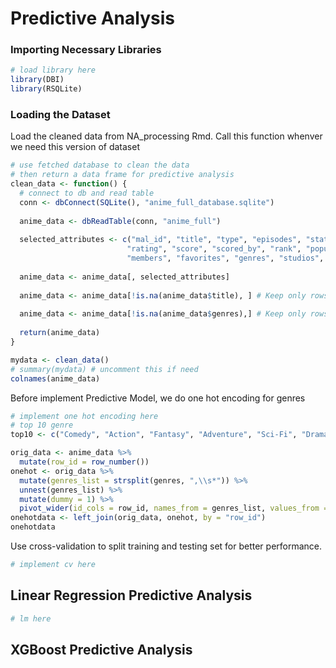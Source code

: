 # Predictive Analysis

### Importing Necessary Libraries

```r
# load library here
library(DBI)
library(RSQLite)
```

### **Loading the Dataset**

Load the cleaned data from NA_processing Rmd. Call this function whenver we need this version of dataset

```r
# use fetched database to clean the data
# then return a data frame for predictive analysis
clean_data <- function() {
  # connect to db and read table
  conn <- dbConnect(SQLite(), "anime_full_database.sqlite")
  
  anime_data <- dbReadTable(conn, "anime_full")
  
  selected_attributes <- c("mal_id", "title", "type", "episodes", "status", 
                          "rating", "score", "scored_by", "rank", "popularity", 
                          "members", "favorites", "genres", "studios", "producers")
  
  anime_data <- anime_data[, selected_attributes]
 
  anime_data <- anime_data[!is.na(anime_data$title), ] # Keep only rows where title is NOT missing
  
  anime_data <- anime_data[!is.na(anime_data$genres),] # Keep only rows where genres is NOT missing
  
  return(anime_data)
}

mydata <- clean_data()
# summary(mydata) # uncomment this if need
colnames(anime_data)

```

Before implement Predictive Model, we do one hot encoding for genres

```r
# implement one hot encoding here
# top 10 genre
top10 <- c("Comedy", "Action", "Fantasy", "Adventure", "Sci-Fi", "Drama", "Romance", "Hentai", "Supernatural", "Slice of Life")

orig_data <- anime_data %>% 
  mutate(row_id = row_number())
onehot <- orig_data %>%
  mutate(genres_list = strsplit(genres, ",\\s*")) %>%
  unnest(genres_list) %>%
  mutate(dummy = 1) %>%
  pivot_wider(id_cols = row_id, names_from = genres_list, values_from = dummy, values_fill = list(dummy = 0))
onehotdata <- left_join(orig_data, onehot, by = "row_id")
onehotdata
```

Use cross-validation to split training and testing set for better performance.

```r
# implement cv here
```

## Linear Regression Predictive Analysis

```r
# lm here
```

## XGBoost Predictive Analysis

```r

```
